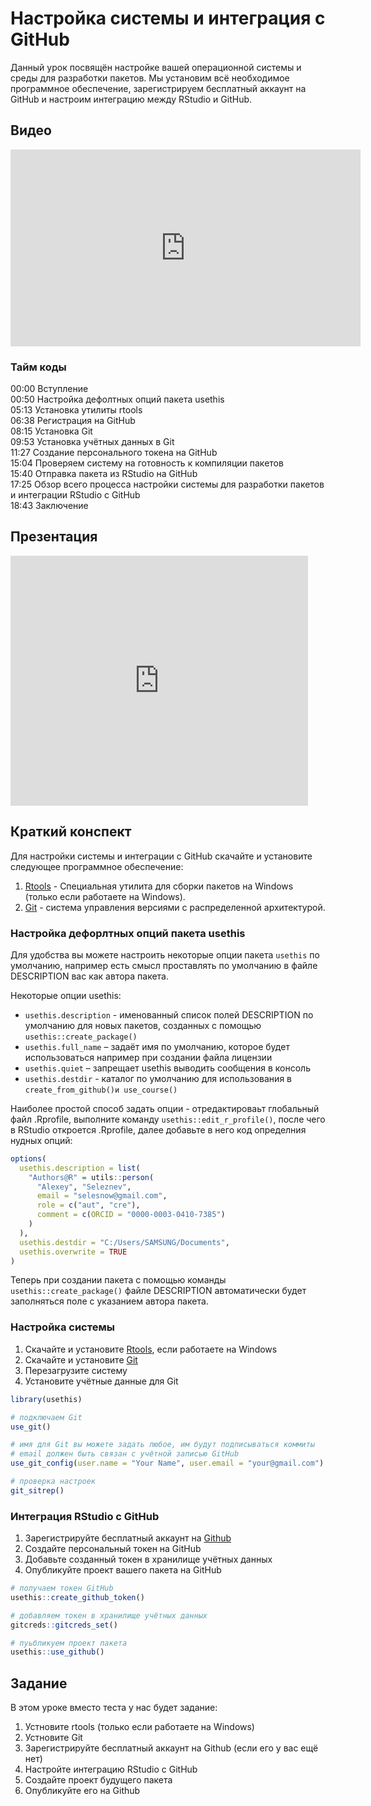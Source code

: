 # Настройка системы и интеграция с GitHub
Данный урок посвящён настройке вашей операционной системы и среды для разработки пакетов. Мы установим всё необходимое программное обеспечение, зарегистрируем бесплатный аккаунт на GitHub и настроим интеграцию между RStudio и GitHub.

## Видео
<iframe width="560" height="315" src="https://www.youtube.com/embed/OPiMVVBYZsM" title="YouTube video player" frameborder="0" allow="accelerometer; autoplay; clipboard-write; encrypted-media; gyroscope; picture-in-picture; web-share" allowfullscreen></iframe>

### Тайм коды

00:00 Вступление<Br>
00:50 Настройка дефолтных опций пакета usethis<Br>
05:13 Установка утилиты rtools<Br>
06:38 Регистрация на GitHub<Br>
08:15 Установка Git<Br>
09:53 Установка учётных данных в Git<Br>
11:27 Создание персонального токена на GitHub<Br>
15:04 Проверяем систему на готовность к компиляции пакетов<Br>
15:40 Отправка пакета из RStudio на GitHub<Br>
17:25 Обзор всего процесса настройки системы для разработки пакетов и интеграции RStudio с GitHub<Br>
18:43 Заключение<Br>

## Презентация
<iframe src="https://www.slideshare.net/slideshow/embed_code/key/me4QQIyGHosTc9?hostedIn=slideshare&page=upload" width="476" height="400" frameborder="0" marginwidth="0" marginheight="0" scrolling="no"></iframe>

## Краткий конспект
Для настройки системы и интеграции с GitHub скачайте и установите следующее программное обеспечение:

1. [Rtools](https://cran.r-project.org/bin/windows/Rtools/) - Специальная утилита для сборки пакетов на Windows (только если работаете на Windows).
2. [Git](https://git-scm.com/downloads) - система управления версиями с распределенной архитектурой.

### Настройка дефорлтных опций пакета usethis
Для удобства вы можете настроить некоторые опции пакета `usethis` по умолчанию, например есть смысл проставлять по умолчанию в файле DESCRIPTION вас как автора пакета. 

Некоторые опции usethis:

* `usethis.description` - именованный список полей DESCRIPTION по умолчанию для новых пакетов, созданных с помощью `usethis::create_package()`
* `usethis.full_name` – задаёт имя по умолчанию, которое будет использоваться например при создании файла лицензии
* `usethis.quiet` – запрещает usethis выводить сообщения в консоль
* `usethis.destdir` - каталог по умолчанию для использования в `create_from_github()и use_course()`

Наиболее простой способ задать опции - отредактироваьт глобальный файл .Rprofile, выполните команду `usethis::edit_r_profile()`, после чего в RStudio откроется .Rprofile, далее добавьте в него код определния нудных опций:

```r
options(
  usethis.description = list(
    "Authors@R" = utils::person(
      "Alexey", "Seleznev",
      email = "selesnow@gmail.com",
      role = c("aut", "cre"),
      comment = c(ORCID = "0000-0003-0410-7385")
    )
  ),
  usethis.destdir = "C:/Users/SAMSUNG/Documents",
  usethis.overwrite = TRUE
)

```

Теперь при создании пакета с помощью команды `usethis::create_package()` файле DESCRIPTION автоматически будет заполняться поле с указанием автора пакета.

### Настройка системы

1. Скачайте и установите [Rtools](https://cran.r-project.org/bin/windows/Rtools/), если работаете на Windows
2. Скачайте и установите [Git](https://git-scm.com/downloads)
3. Перезагрузите систему
4. Установите учётные данные для Git

```r
library(usethis)

# подключаем Git
use_git()

# имя для Git вы можете задать любое, им будут подписываться коммиты
# email должен быть связан с учётной записью GitHub
use_git_config(user.name = "Your Name", user.email = "your@gmail.com")

# проверка настроек
git_sitrep()
```

### Интеграция RStudio с GitHub

1. Зарегистрируйте бесплатный аккаунт на [Github](https://github.com)
2. Создайте персональный токен на GitHub
3. Добавьте созданный токен в хранилище учётных данных
4. Опубликуйте проект вашего пакета на GitHub

```r
# получаем токен GitHub
usethis::create_github_token()

# добавляем токен в хранилище учётных данных
gitcreds::gitcreds_set()

# пуьбликуем проект пакета
usethis::use_github()
```


## Задание
В этом уроке вместо теста у нас будет задание:

1. Устновите rtools (только если работаете на Windows)
2. Устновите Git
3. Зарегистрируйте бесплатный аккаунт на Github (если его у вас ещё нет)
4. Настройте интеграцию RStudio с GitHub
5. Создайте проект будущего пакета
6. Опубликуйте его на Github

